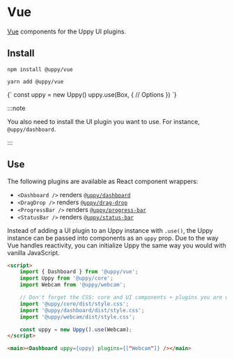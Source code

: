 

# Vue

[Vue][] components for the Uppy UI plugins.

## Install

<Tabs>
  <TabItem value="npm" label="NPM" default>

```shell
npm install @uppy/vue
```

  </TabItem>

  <TabItem value="yarn" label="Yarn">

```shell
yarn add @uppy/vue
```

  </TabItem>

  <TabItem value="cdn" label="CDN">
    <UppyCdnExample>
      {`
        const uppy = new Uppy()
        uppy.use(Box, {
          // Options
        })
      `}
    </UppyCdnExample>
  </TabItem>
</Tabs>

:::note

You also need to install the UI plugin you want to use. For instance,
`@uppy/dashboard`.

:::

## Use

The following plugins are available as React component wrappers:

- `<Dashboard />` renders [`@uppy/dashboard`](/docs/user-interfaces/dashboard)
- `<DragDrop />` renders [`@uppy/drag-drop`](/docs/user-interfaces/drag-drop)
- `<ProgressBar />` renders
  [`@uppy/progress-bar`](/docs/user-interfaces/progress-bar)
- `<StatusBar />` renders [`@uppy/status-bar`](/docs/user-interfaces/status-bar)

Instead of adding a UI plugin to an Uppy instance with `.use()`, the Uppy
instance can be passed into components as an `uppy` prop. Due to the way Vue
handles reactivity, you can initialize Uppy the same way you would with vanilla
JavaScript.

```html
<script>
	import { Dashboard } from '@uppy/vue';
	import Uppy from '@uppy/core';
	import Webcam from '@uppy/webcam';

	// Don't forget the CSS: core and UI components + plugins you are using
	import '@uppy/core/dist/style.css';
	import '@uppy/dashboard/dist/style.css';
	import '@uppy/webcam/dist/style.css';

	const uppy = new Uppy().use(Webcam);
</script>

<main><Dashboard uppy={uppy} plugins={["Webcam"]} /></main>
```

[vue]: https://vuejs.org
